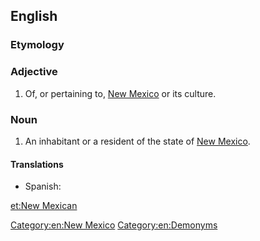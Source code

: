 ==English==

===Etymology===
{{suffix|New Mexico|an}}

===Adjective===
{{en-adj|-}}

# Of, or pertaining to, [[New Mexico]] or its culture.

===Noun===
{{en-noun|head=[[New]] [[Mexican]]}}

# An inhabitant or a resident of the state of [[New Mexico]].

====Translations====
{{trans-top|an inhabitant or a resident of the state of New Mexico}}
{{trans-mid}}
* Spanish: {{t-|es|nuevo mexicano|m}}
{{trans-bottom}}

[[Category:en:New Mexico]]
[[Category:en:Demonyms]]

[[et:New Mexican]]
